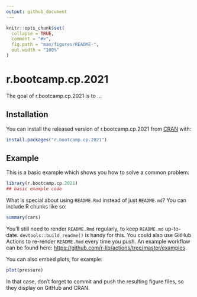 ```yaml
---
output: github_document
---
```


<!-- README.md is generated from README.Rmd. Please edit that file -->

```r
knitr::opts_chunk$set(
  collapse = TRUE,
  comment = "#>",
  fig.path = "man/figures/README-",
  out.width = "100%"
)
```

# r.bootcamp.cp.2021

<!-- badges: start -->
<!-- badges: end -->

The goal of r.bootcamp.cp.2021 is to ...

## Installation

You can install the released version of r.bootcamp.cp.2021 from [CRAN](https://CRAN.R-project.org) with:

``` r
install.packages("r.bootcamp.cp.2021")
```

## Example

This is a basic example which shows you how to solve a common problem:

```r
library(r.bootcamp.cp.2021)
## basic example code
```

What is special about using `README.Rmd` instead of just `README.md`? You can include R chunks like so:

```r
summary(cars)
```

You'll still need to render `README.Rmd` regularly, to keep `README.md` up-to-date. `devtools::build_readme()` is handy for this. You could also use GitHub Actions to re-render `README.Rmd` every time you push. An example workflow can be found here: <https://github.com/r-lib/actions/tree/master/examples>.

You can also embed plots, for example:

```r
plot(pressure)
```

In that case, don't forget to commit and push the resulting figure files, so they display on GitHub and CRAN.

